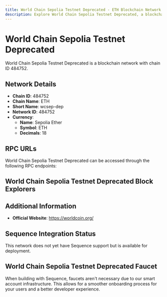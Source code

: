```yaml
--- 
title: World Chain Sepolia Testnet Deprecated - ETH Blockchain Network
description: Explore World Chain Sepolia Testnet Deprecated, a blockchain network with chain ID 484752. Learn about its native currency, Sepolia Ether, and how to interact with the network.
---
```


# World Chain Sepolia Testnet Deprecated

World Chain Sepolia Testnet Deprecated is a blockchain network with chain ID 484752.

## Network Details

- **Chain ID**: 484752
- **Chain Name**: ETH
- **Short Name**: wcsep-dep
- **Network ID**: 484752
- **Currency**: 
  - **Name**: Sepolia Ether
  - **Symbol**: ETH
  - **Decimals**: 18

## RPC URLs

World Chain Sepolia Testnet Deprecated can be accessed through the following RPC endpoints:



## World Chain Sepolia Testnet Deprecated Block Explorers



## Additional Information

- **Official Website**: https://worldcoin.org/

## Sequence Integration Status

This network does not yet have Sequence support but is available for deployment.

## World Chain Sepolia Testnet Deprecated Faucet

When building with Sequence, faucets aren't necessary due to our smart account infrastructure. This allows for a smoother onboarding process for your users and a better developer experience.
